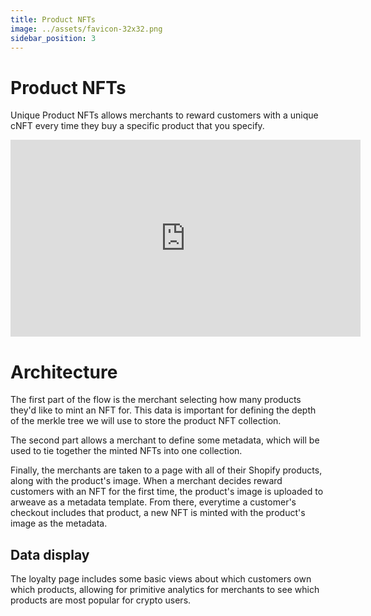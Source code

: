 ```yaml
---
title: Product NFTs
image: ../assets/favicon-32x32.png
sidebar_position: 3
---
```


# Product NFTs

Unique Product NFTs allows merchants to reward customers with a unique cNFT every time they buy a specific product that you specify.

<iframe
    width="560"
    height="315"
    src="https://www.youtube.com/embed/33KhRbnMJS4"
    title="YouTube video player"
    frameborder="0"
    allow="accelerometer; autoplay; clipboard-write; encrypted-media; gyroscope; picture-in-picture; web-share"
    allowfullscreen
></iframe>

# Architecture

The first part of the flow is the merchant selecting how many products they'd like to mint an NFT for. This data is important for defining the depth of the merkle tree we will use to store the product NFT collection.

The second part allows a merchant to define some metadata, which will be used to tie together the minted NFTs into one collection.

Finally, the merchants are taken to a page with all of their Shopify products, along with the product's image. When a merchant decides reward customers with an NFT for the first time, the product's image is uploaded to arweave as a metadata template. From there, everytime a customer's checkout includes that product, a new NFT is minted with the product's image as the metadata.

## Data display

The loyalty page includes some basic views about which customers own which products, allowing for primitive analytics for merchants to see which products are most popular for crypto users.
